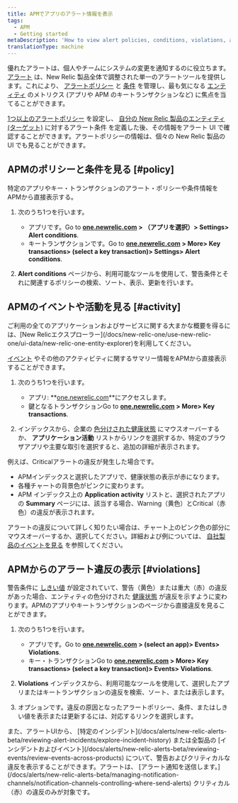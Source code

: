 ```yaml
---
title: APMでアプリのアラート情報を表示
tags:
  - APM
  - Getting started
metaDescription: 'How to view alert policies, conditions, violations, and other activity and events directly from APM.'
translationType: machine
---
```


優れたアラートは、個人やチームにシステムの変更を通知するのに役立ちます。 [アラート](/docs/alerts/new-relic-alerts-beta/getting-started/new-relic-alerts) は、New Relic 製品全体で調整された単一のアラートツールを提供します。これにより、 [アラートポリシー](/docs/alerts/new-relic-alerts-beta/getting-started/alerts-glossary#alert-policy) と [条件](/docs/alerts/new-relic-alerts-beta/getting-started/alerts-glossary#alert-condition) を管理し、最も気になる [エンティティ](/docs/alerts/new-relic-alerts-beta/getting-started/alerts-glossary#alert-entity) のメトリクス (アプリや APM のキートランザクションなど) に焦点を当てることができます。

[1つ以上のアラートポリシー](/docs/alerts/new-relic-alerts-beta/configuring-alert-policies/name-or-rename-alert-policy) を設定し、 [自分の New Relic ](/docs/alerts/new-relic-alerts-beta/configuring-alert-policies/define-alert-conditions)[製品のエンティティ (ターゲット)](/docs/alerts/new-relic-alerts-beta/configuring-alert-policies/select-product-targets-alert-condition) に対するアラート条件 を定義した後、その情報をアラート UI で確認することができます。アラートポリシーの情報は、個々の New Relic 製品の UI でも見ることができます。

## APMのポリシーと条件を見る [#policy]

特定のアプリやキー・トランザクションのアラート・ポリシーや条件情報をAPMから直接表示する。

1. 次のうち1つを行います。

   * アプリです。Go to **[one.newrelic.com](https://one.newrelic.com) > （アプリを選択）> Settings> Alert conditions**.
   * キートランザクションです。Go to **[one.newrelic.com](https://one.newrelic.com) > More> Key transactions> (select a key transaction)> Settings> Alert conditions**.

2. **Alert conditions** ページから、利用可能なツールを使用して、警告条件とそれに関連するポリシーの検索、ソート、表示、更新を行います。

## APMのイベントや活動を見る [#activity]

<Callout variant="tip">
  ご利用の全てのアプリケーションおよびサービスに関する大まかな概要を得るには、[New Relicエクスプローラー](/docs/new-relic-one/use-new-relic-one/ui-data/new-relic-one-entity-explorer)を利用してください。
</Callout>

[イベント](/docs/alerts/new-relic-alerts-beta/getting-started/alerts-glossary#event) やその他のアクティビティに関するサマリー情報をAPMから直接表示することができます。

1. 次のうち1つを行います。

   * アプリ: **[one.newrelic.com](https://one.newrelic.com)**にアクセスします。
   * 鍵となるトランザクションGo to **[one.newrelic.com](https://one.newrelic.com) > More> Key transactions**.

2. インデックスから、企業の [色分けされた健康状態](/docs/alerts/new-relic-alerts-beta/getting-started/alerts-glossary#health-status) にマウスオーバーするか、 **アプリケーション活動** リストからリンクを選択するか、特定のブラウザアプリや主要な取引を選択すると、追加の詳細が表示されます。

例えば、Criticalアラートの違反が発生した場合です。

* APMインデックスと選択したアプリで、健康状態の表示が赤になります。
* 各種チャートの背景色がピンクに変わります。
* APM インデックス上の **Application activity** リストと、選択されたアプリの **Summary** ページには、該当する場合、Warning（黄色）とCritical（赤色）の違反が表示されます。

アラートの違反について詳しく知りたい場合は、チャート上のピンク色の部分にマウスオーバーするか、選択してください。詳細および例については、 [自社製品のイベントを見る](/docs/alerts/new-relic-alerts-beta/reviewing-events/view-events-their-products) を参照してください。

## APMからのアラート違反の表示 [#violations]

警告条件に [しきい値](/docs/alerts/new-relic-alerts-beta/getting-started/alerts-glossary#alert-threshold) が設定されていて、警告（黄色）または重大（赤）の違反があった場合、エンティティの色分けされた [健康状態](/docs/alerts/new-relic-alerts-beta/getting-started/alerts-glossary#health-status) が違反を示すように変わります。APMのアプリやキートランザクションのページから直接違反を見ることができます。

1. 次のうち1つを行います。

   * アプリです。Go to **[one.newrelic.com](https://one.newrelic.com) > (select an app)> Events> Violations**.
   * キー・トランザクションGo to **[one.newrelic.com](https://one.newrelic.com) > More> Key transactions> (select a key transaction)> Events> Violations**.

2. **Violations** インデックスから、利用可能なツールを使用して、選択したアプリまたはキートランザクションの違反を検索、ソート、または表示します。

3. オプションです。違反の原因となったアラートポリシー、条件、またはしきい値を表示または更新するには、対応するリンクを選択します。

<Callout variant="tip">
  また、アラートUIから、 [特定のインシデント](/docs/alerts/new-relic-alerts-beta/reviewing-alert-incidents/explore-incident-history) または全製品の [インシデントおよびイベント](/docs/alerts/new-relic-alerts-beta/reviewing-events/review-events-across-products) について、警告およびクリティカルな違反を表示することができます。アラートは、 [アラート通知を送信します。](/docs/alerts/new-relic-alerts-beta/managing-notification-channels/notification-channels-controlling-where-send-alerts) クリティカル（赤）の違反のみが対象です。
</Callout>